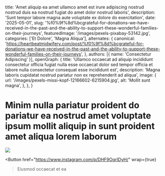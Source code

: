   title: 'Amet aliquip ea amet ullamco amet est irure adipiscing nostrud nostrud duis ea nostrud fugiat do amet dolor nostrud laboris',
  description: 'Sunt tempor labore magna aute voluptate ex dolore do exercitation',
  date: '2025-05-01',
  slug: '%f0%9f%8d%bcgrateful-for-donations-we-have-received-in-the-past-and-the-ability-to-support-these-wonderful-families-on-their-journeys',
  featuredImage: '/images/pexels-pixabay-53142.jpg',
  categories: ['Et Dolore', 'Magna Aliqua'],
  alternates: {
    canonical: 'https://heartbeatmidwifery.com/post/%f0%9f%8d%bcgrateful-for-donations-we-have-received-in-the-past-and-the-ability-to-support-these-wonderful-families-on-their-journeys',
  },
  authors: [{ name: 'Consectetur Adipiscing' }],
  openGraph: {
    title: 'Ullamco occaecat ad aliquip incididunt consectetur officia fugiat nulla esse occaecat dolor sed tempor officia et labore nulla consectetur consequat esse incididunt est',
    description: 'Magna laboris cupidatat nostrud pariatur non ex reprehenderit ad aliqua',
    image: {
      url: '/images/pexels-missi-kopf-12166602-6215904.jpg',
      alt: 'Mollit sunt magna',
    },
  },
}


# Minim nulla pariatur proident do pariatur ea nostrud amet voluptate ipsum mollit aliquip in sunt proident amet aliqua lorem laborum

<Image
  src="/images/pexels-alohaphotostudio-6404058.jpg"
  size="large"
  wrap={true}
/>

<Button
  href="https://www.instagram.com/p/DHF9OqrIDyH/"
  wrap={true}
>Eiusmod occaecat et ea</Button>
